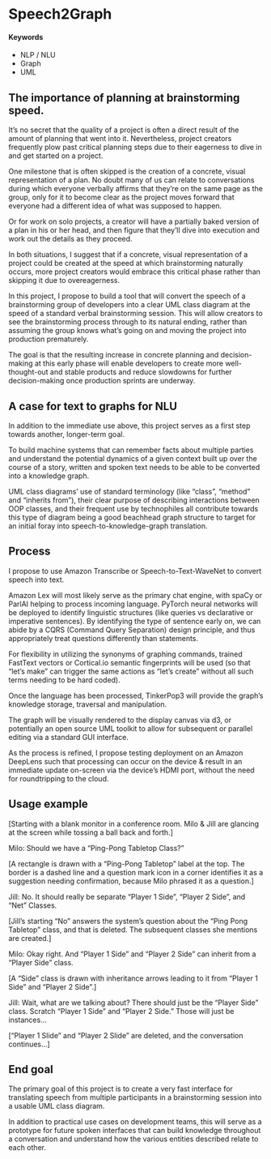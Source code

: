 # Speech2Graph {#diagramming-at-the-speed-of-speech}

#### Keywords {-}

- NLP / NLU
- Graph
- UML

## The importance of planning at brainstorming speed.

It's no secret that the quality of a project is often a direct result of the amount of planning that went into it. Nevertheless, project creators frequently plow past critical planning steps due to their eagerness to dive in and get started on a project.

One milestone that is often skipped is the creation of a concrete, visual representation of a plan. No doubt many of us can relate to conversations during which everyone verbally affirms that they're on the same page as the group, only for it to become clear as the project moves forward that everyone had a different idea of what was supposed to happen.

Or for work on solo projects, a creator will have a partially baked version of a plan in his or her head, and then figure that they'll dive into execution and work out the details as they proceed.

In both situations, I suggest that if a concrete, visual representation of a project could be created at the speed at which brainstorming naturally occurs, more project creators would embrace this critical phase rather than skipping it due to overeagerness.

In this project, I propose to build a tool that will convert the speech of a brainstorming group of developers into a clear UML class diagram at the speed of a standard verbal brainstorming session. This will allow creators to see the brainstorming process through to its natural ending, rather than assuming the group knows what's going on and moving the project into production prematurely.

The goal is that the resulting increase in concrete planning and decision-making at this early phase will enable developers to create more well-thought-out and stable products and reduce slowdowns for further decision-making once production sprints are underway.

## A case for text to graphs for NLU

In addition to the immediate use above, this project serves as a first step towards another, longer-term goal.

To build machine systems that can remember facts about multiple parties and understand the potential dynamics of a given context built up over the course of a story, written and spoken text needs to be able to be converted into a knowledge graph.

UML class diagrams' use of standard terminology (like "class", "method" and "inherits from"), their clear purpose of describing interactions between OOP classes, and their frequent use by technophiles all contribute towards this type of diagram being a good beachhead graph structure to target for an initial foray into speech-to-knowledge-graph translation.

## Process

I propose to use Amazon Transcribe or Speech-to-Text-WaveNet to convert speech into text.

Amazon Lex will most likely serve as the primary chat engine, with spaCy or ParlAI helping to process incoming language. PyTorch neural networks will be deployed to identify linguistic structures (like queries vs declarative or imperative sentences). By identifying the type of sentence early on, we can abide by a CQRS (Command Query Separation) design principle, and thus appropriately treat questions differently than statements.

For flexibility in utilizing the synonyms of graphing commands, trained FastText vectors or Cortical.io semantic fingerprints will be used (so that "let's make" can trigger the same actions as "let's create" without all such terms needing to be hard coded).

Once the language has been processed, TinkerPop3 will provide the graph's knowledge storage, traversal and manipulation.

The graph will be visually rendered to the display canvas via d3, or potentially an open source UML toolkit to allow for subsequent or parallel editing via a standard GUI interface.

As the process is refined, I propose testing deployment on an Amazon DeepLens such that processing can occur on the device & result in an immediate update on-screen via the device's HDMI port, without the need for roundtripping to the cloud.

## Usage example

[Starting with a blank monitor in a conference room. Milo & Jill are glancing at the screen while tossing a ball back and forth.]

Milo: Should we have a "Ping-Pong Tabletop Class?"

[A rectangle is drawn with a "Ping-Pong Tabletop" label at the top. The border is a dashed line and a question mark icon in a corner identifies it as a suggestion needing confirmation, because Milo phrased it as a question.]

Jill: No. It should really be separate "Player 1 Side", "Player 2 Side", and "Net" Classes.

[Jill's starting "No" answers the system's question about the "Ping Pong Tabletop" class, and that is deleted. The subsequent classes she mentions are created.]

Milo: Okay right. And "Player 1 Side" and "Player 2 Side" can inherit from a "Player Side" class.

[A "Side" class is drawn with inheritance arrows leading to it from "Player 1 Side" and "Player 2 Side".]

Jill: Wait, what are we talking about? There should just be the "Player Side" class. Scratch "Player 1 Side" and "Player 2 Side." Those will just be instances...

["Player 1 Slide" and "Player 2 Slide" are deleted, and the conversation continues...]

## End goal

The primary goal of this project is to create a very fast interface for translating speech from multiple participants in a brainstorming session into a usable UML class diagram.

In addition to practical use cases on development teams, this will serve as a prototype for future spoken interfaces that can build knowledge throughout a conversation and understand how the various entities described relate to each other.